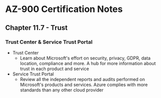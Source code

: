 # AZ-900 Certification Notes
## Chapter 11.7 - Trust

### Trust Center & Service Trust Portal
* Trust Center
	* Learn about Microsoft's effort on security, privacy, GDPR, data location, compliance and more. A hub for more information about trust in each product and service
* Service Trust Portal
	* Review all the independent reports and audits performed on Microsoft's products and services. Azure complies with more standards than any other cloud provider